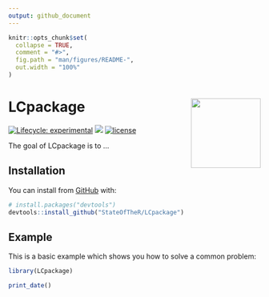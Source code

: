 ```yaml
---
output: github_document
---
```


<!-- README.md is generated from README.Rmd. Please edit that file -->

```r
knitr::opts_chunk$set(
  collapse = TRUE,
  comment = "#>",
  fig.path = "man/figures/README-",
  out.width = "100%"
)
```

# LCpackage <img src='man/figures/logo.png' align="right" height="139" />

<!-- badges: start -->
[![Lifecycle: experimental](https://img.shields.io/badge/lifecycle-experimental-orange.svg)](https://www.tidyverse.org/lifecycle/#experimental)
[![](https://img.shields.io/github/last-commit/StateOfTheR/LCpackage.svg)](https://github.com/StateOfTheR/LCpackage/commits/master)
[![license](https://img.shields.io/badge/license-GPL--3-blue.svg)](https://www.gnu.org/licenses/gpl-3.0.en.html)
<!-- badges: end -->

The goal of LCpackage is to ...

## Installation

You can install from [GitHub](https://github.com/) with:

``` r
# install.packages("devtools")
devtools::install_github("StateOfTheR/LCpackage")
```
## Example

This is a basic example which shows you how to solve a common problem:

```r
library(LCpackage)
```

```r
print_date()
```
